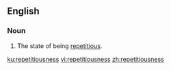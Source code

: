 ==English==

===Noun===
{{en-noun|-}}
# The state of being [[repetitious]].

[[ku:repetitiousness]]
[[vi:repetitiousness]]
[[zh:repetitiousness]]